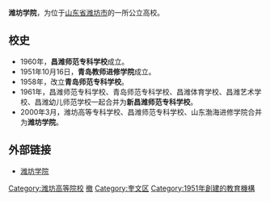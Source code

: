 {{unreferenced|time=2015-09-18T05:31:50+00:00}}
{{高校
|名称            =潍坊学院
|外文名          ={{lang|en|Weifang University}}
|图像            =20211011_潍坊学院弘德湖畔的假山.jpg
|图像说明        =弘德湖畔的假山，摄于2021年10月潍坊学院70周年校庆期间
|拉丁名称        =
|校训            =厚德、博学、求是、创新
|中译            =
|建校            =2000年3月
|闭校            =
|校庆日        =
|类型            =[[公立大學|公立]]、[[綜合大學|综合]]
|宗教            =
|捐款            =
|主管官员        =
|主席            =
|书记            =李东
|校监            =
|校长            =冯滨鲁
|副校长          =丁子信、马茜华、朱猷武、赵光强、王旭升
|superintendent  =
|教务长          =
|副校监          =
|principal       =
|院长            =
|director        =
|头衔            =
|头衔者          =
|教师            =
|职工            =1,945
|学生            =24,000
|本科生          =
|其他学生        =
|地址 = {{CHN}}[[山东省|山东省]][[潍坊市|潍坊市]]
* [[奎文区|奎文区]]新城街道新庄子村福寿东街（主校区、弘德书院）
* [[潍城区|潍城区]]卧龙西街（安顺校区）
|国家            =
|州              =
|省              =
|城市            =
|坐标            ={{coord|36.7172|N|119.17429|E|display=inline,title}}
|校园环境        =市区
|面积 =1,030,000㎡
|covered_area=843,000㎡
|former_names=潍坊高等专科学校、昌潍师范专科学校、山东渤海进修学院、渤海大学
|free_label      =
|free            =
|体育项目 =
|代表色 = 
|昵称 = 潍院、潍大
|吉祥物 =
|隶属 = 
|邮编 =
|电话 =
|网站 =[http://www.wfu.edu.cn 潍坊学院官网]
|标志 = [[File:Weifang_University_logo.svg|180px]]
|脚注 =
}}
'''潍坊学院'''，为位于[[山东省|山东省]][[潍坊市|潍坊市]]的一所公立高校。
== 校史 ==
* 1960年，'''昌潍师范专科学校'''成立。
* 1951年10月16日，'''青岛教师进修学院'''成立。
* 1958年，改立'''青岛师范专科学校'''。
* 1961年，昌潍师范专科学校、青岛师范专科学校、昌潍体育学校、昌潍艺术学校、昌潍幼儿师范学校一起合并为'''新昌潍师范专科学校'''。
* 2000年3月，潍坊高等专科学校、昌潍师范专科学校、山东渤海进修学院合并为'''潍坊学院'''。

== 外部链接 ==
{{commons|Category:Weifang University}}
*[http://www.wfu.edu.cn/ 潍坊学院] {{Wayback|url=http://www.wfu.edu.cn/ |date=20100220092815 }}

{{大学小作品}}
{{山东高等院校|nocat}}

[[Category:潍坊高等院校|Category:潍坊高等院校]]
[[Category:青岛高等院校|撤]]
[[Category:奎文区|Category:奎文区]]
[[Category:1951年創建的教育機構|Category:1951年創建的教育機構]]